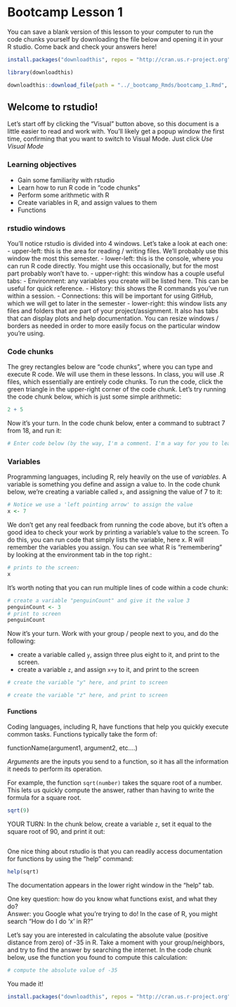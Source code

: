 # Bootcamp Lesson 1

You can save a blank version of this lesson to your computer to run the code chunks yourself by downloading the file below and opening it in your R studio. Come back and check your answers here!

```r

install.packages("downloadthis", repos = "http://cran.us.r-project.org")

library(downloadthis)
```


```r
downloadthis::download_file(path = "../_bootcamp_Rmds/bootcamp_1.Rmd", button_label = "Download file", button_type = "default", has_icon = TRUE, icon = "fa fa-save", self_contained = FALSE)
```


## Welcome to rstudio!
Let's start off by clicking the "Visual" button above, so this document is a little easier to read and work with. You'll likely get a popup window the first time, confirming that you want to switch to Visual Mode.
Just click *Use Visual Mode*

### Learning objectives
-   Gain some familiarity with rstudio
-   Learn how to run R code in "code chunks"
-   Perform some arithmetic with R
-   Create variables in R, and assign values to them
-   Functions

### rstudio windows
You'll notice rstudio is divided into 4 windows. Let's take a look at each one:
-   upper-left: this is the area for reading / writing files. We'll probably use this window the most this semester.
-   lower-left: this is the console, where you can run R code directly. You might use this occasionally, but for the most part probably won't have to.
-   upper-right: this window has a couple useful tabs:
    -   Environment: any variables you create will be listed here. This can be useful for quick reference.
    -   History: this shows the R commands you've run within a session.
    - Connections: this will be important for using GitHub, which we will get to later in the semester
-   lower-right: this window lists any files and folders that are part of your project/assignment. It also has tabs that can display plots and help documentation.
You can resize windows / borders as needed in order to more easily focus on the particular window you're using.

### Code chunks
The grey rectangles below are "code chunks", where you can type and execute R code. We will use them in these lessons. In class, you will use .R files, which essentially are entirely code chunks. To run the code, click the green triangle in the upper-right corner of the code chunk.
Let's try running the code chunk below, which is just some simple arithmetic:
```r
2 + 5 
```

Now it's your turn. In the code chunk below, enter a command to subtract 7 from 18, and run it:

```r
# Enter code below (by the way, I'm a comment. I'm a way for you to leave notes in the code. Simply put a hashtag and type away.)
```

### Variables

Programming languages, including R, rely heavily on the use of *variables*. A variable is something you define and assign a value to. In the code chunk below, we're creating a variable called `x`, and assigning the value of 7 to it:

```r
# Notice we use a 'left pointing arrow' to assign the value
x <- 7 
```

We don't get any real feedback from running the code above, but it's often a good idea to check your work by printing a variable's value to the screen. To do this, you can run code that simply lists the variable, here x. R will remember the variables you assign. You can see what R is "remembering" by looking at the environment tab in the top right.:

```r
# prints to the screen:
x
```

It's worth noting that you can run multiple lines of code within a code chunk:

```r
# create a variable "penguinCount" and give it the value 3
penguinCount <- 3
# print to screen
penguinCount
```

Now it's your turn. Work with your group / people next to you, and do the following:

-   create a variable called `y`, assign three plus eight to it, and print to the screen.
-   create a variable `z`, and assign `x+y` to it, and print to the screen

```r
# create the variable "y" here, and print to screen
```

```r
# create the variable "z" here, and print to screen
```


#### Functions

Coding languages, including R, have functions that help you quickly execute common tasks. Functions typically take the form of:

functionName(argument1, argument2, etc....)

*Arguments* are the inputs you send to a function, so it has all the information it needs to perform its operation.

For example, the function `sqrt(number)` takes the square root of a number. This lets us quickly compute the answer, rather than having to write the formula for a square root.

```r
sqrt(9)
```

YOUR TURN: In the chunk below, create a variable `z`, set it equal to the square root of 90, and print it out:

```r
```

One nice thing about rstudio is that you can readily access documentation for functions by using the "help" command:

```r
help(sqrt)
```

The documentation appears in the lower right window in the "help" tab.

One key question: how do you know what functions exist, and what they do?\
Answer: you Google what you're trying to do! In the case of R, you might search "How do I do 'x' in R?"

Let's say you are interested in calculating the absolute value (positive distance from zero) of -35 in R. Take a moment with your group/neighbors, and try to find the answer by searching the internet. In the code chunk below, use the function you found to compute this calculation:

```r
# compute the absolute value of -35
```
You made it! 



```r

install.packages("downloadthis", repos = "http://cran.us.r-project.org")
```

